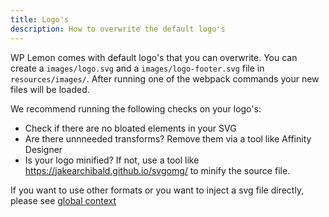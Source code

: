 ```yaml
---
title: Logo's
description: How to overwrite the default logo's
---
```


WP Lemon comes with default logo's that you can overwrite. You can create a `images/logo.svg` and a `images/logo-footer.svg` file in `resources/images/`. After running one of the webpack commands your new files will be loaded.

We recommend running the following checks on your logo's:

- Check if there are no bloated elements in your SVG
- Are there unnneeded transforms? Remove them via a tool like Affinity Designer
- Is your logo minified? If not, use a tool like https://jakearchibald.github.io/svgomg/ to minify the source file.

If you want to use other formats or you want to inject a svg file directly, please see [global context](/extend/add-context)
